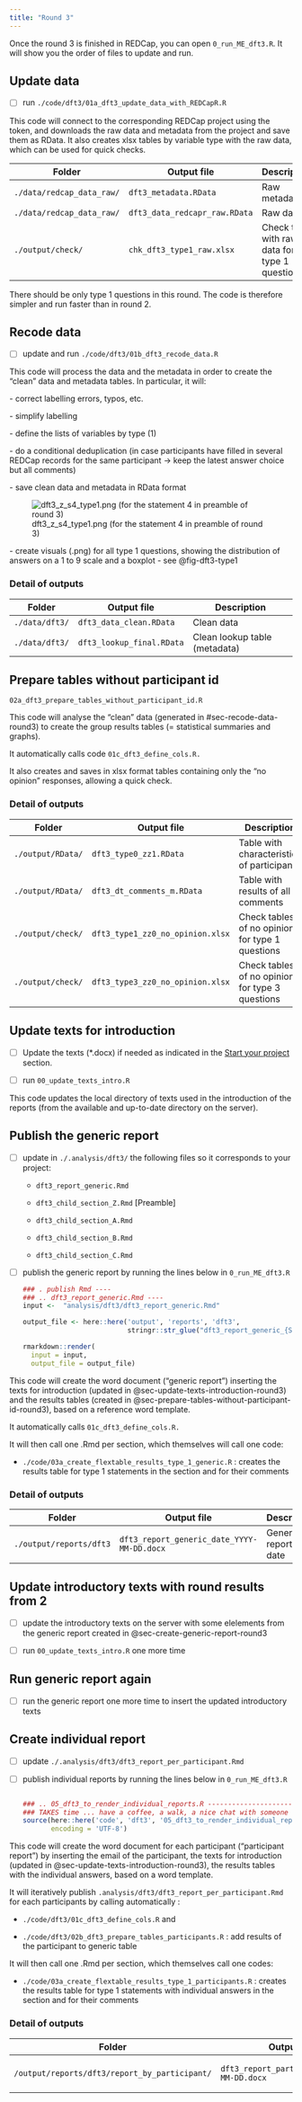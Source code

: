 ```yaml
---
title: "Round 3"
---
```


Once the round 3 is finished in REDCap, you can open `0_run_ME_dft3.R`. It will show you the order of files to update and run.

## Update data {#sec-update-data-round3}

-   [ ] run `./code/dft3/01a_dft3_update_data_with_REDCapR.R`

This code will connect to the corresponding REDCap project using the token, and downloads the raw data and metadata from the project and save them as RData. It also creates xlsx tables by variable type with the raw data, which can be used for quick checks.

| Folder                    | Output file                   | Description                                    |
|-------------------|---------------------|--------------------------------|
| `./data/redcap_data_raw/` | `dft3_metadata.RData`         | Raw metadata                                   |
| `./data/redcap_data_raw/` | `dft3_data_redcapr_raw.RData` | Raw data                                       |
| `./output/check/`         | `chk_dft3_type1_raw.xlsx`     | Check table with raw data for type 1 questions |

::: {.callout-note appearance="minimal"}
There should be only type 1 questions in this round. The code is therefore simpler and run faster than in round 2.
:::

## Recode data {#sec-recode-data-round3}

-   [ ] update and run `./code/dft3/01b_dft3_recode_data.R`

This code will process the data and the metadata in order to create the "clean" data and metadata tables. In particular, it will:

\- correct labelling errors, typos, etc.

\- simplify labelling

\- define the lists of variables by type (1)

\- do a conditional deduplication (in case participants have filled in several REDCap records for the same participant -\> keep the latest answer choice but all comments)

\- save clean data and metadata in RData format

::: column-margin
![dft3_z\_s4_type1.png (for the statement 4 in preamble of round 3)](_img/dft3_z_s4_type1.png){#fig-dft3-type1 fig-align="center"}
:::

\- create visuals (.png) for all type 1 questions, showing the distribution of answers on a 1 to 9 scale and a boxplot - see @fig-dft3-type1

### Detail of outputs

| Folder         | Output file               | Description                   |
|----------------|---------------------------|-------------------------------|
| `./data/dft3/` | `dft3_data_clean.RData`   | Clean data                    |
| `./data/dft3/` | `dft3_lookup_final.RData` | Clean lookup table (metadata) |

## Prepare tables without participant id {#sec-prepare-tables-without-participant-id-round3}

`02a_dft3_prepare_tables_without_participant_id.R`

This code will analyse the "clean" data (generated in #sec-recode-data-round3) to create the group results tables (= statistical summaries and graphs).

It automatically calls code `01c_dft3_define_cols.R.`

It also creates and saves in xlsx format tables containing only the "no opinion" responses, allowing a quick check.

### Detail of outputs

| Folder            | Output file                      | Description                                     |
|-----------------|-----------------------|---------------------------------|
| `./output/RData/` | `dft3_type0_zz1.RData`           | Table with characteristics of participants      |
| `./output/RData/` | `dft3_dt_comments_m.RData`       | Table with results of all comments              |
| `./output/check/` | `dft3_type1_zz0_no_opinion.xlsx` | Check tables of no opinion for type 1 questions |
| `./output/check/` | `dft3_type3_zz0_no_opinion.xlsx` | Check tables of no opinion for type 3 questions |

## Update texts for introduction {#sec-update-texts-introduction-round3}

-   [ ] Update the texts (\*.docx) if needed as indicated in the [Start your project](#sec-update-texts-introduction) section.

-   [ ] run `00_update_texts_intro.R`

This code updates the local directory of texts used in the introduction of the reports (from the available and up-to-date directory on the server).

## Publish the generic report {#sec-create-generic-report-round3}

-   [ ] update in `./.analysis/dft3/` the following files so it corresponds to your project:

    -   `dft3_report_generic.Rmd`

    -   `dft3_child_section_Z.Rmd` \[Preamble\]

    -   `dft3_child_section_A.Rmd`

    -   `dft3_child_section_B.Rmd`

    -   `dft3_child_section_C.Rmd`

-   [ ] publish the generic report by running the lines below in `0_run_ME_dft3.R`

    ``` r
    ### . publish Rmd ----
    ### .. dft3_report_generic.Rmd ----
    input <-  "analysis/dft3/dft3_report_generic.Rmd"

    output_file <- here::here('output', 'reports', 'dft3',
                              stringr::str_glue("dft3_report_generic_{Sys.Date()}.docx"))

    rmarkdown::render(
      input = input,
      output_file = output_file)
    ```

This code will create the word document ("generic report") inserting the texts for introduction (updated in @sec-update-texts-introduction-round3) and the results tables (created in @sec-prepare-tables-without-participant-id-round3), based on a reference word template.

It automatically calls `01c_dft3_define_cols.R.`

It will then call one .Rmd per section, which themselves will call one code:

-   `./code/03a_create_flextable_results_type_1_generic.R` : creates the results table for type 1 statements in the section and for their comments

### Detail of outputs

| Folder                  | Output file                                | Description              |
|-------------------|---------------------------------|--------------------|
| `./output/reports/dft3` | `dft3_report_generic_date_YYYY-MM-DD.docx` | Generic report with date |

## Update introductory texts with round results from 2

-   [ ] update the introductory texts on the server with some elelements from the generic report created in @sec-create-generic-report-round3

-   [ ] run `00_update_texts_intro.R` one more time

## Run generic report again

-   [ ] run the generic report one more time to insert the updated introductory texts

## Create individual report {#sec-create-individual-report-round3}

-   [ ] update `./.analysis/dft3/dft3_report_per_participant.Rmd`

-   [ ] publish individual reports by running the lines below in `0_run_ME_dft3.R`

    ``` r

    ### .. 05_dft3_to_render_individual_reports.R ------------------------------
    ### TAKES time ... have a coffee, a walk, a nice chat with someone ...
    source(here::here('code', 'dft3', '05_dft3_to_render_individual_reports.R'),
           encoding = 'UTF-8')
    ```

This code will create the word document for each participant ("participant report") by inserting the email of the participant, the texts for introduction (updated in @sec-update-texts-introduction-round3), the results tables with the individual answers, based on a word template.

It will iteratively publish `.analysis/dft3/dft3_report_per_participant.Rmd` for each participants by calling automatically :

-   `./code/dft3/01c_dft3_define_cols.R` and

-   `./code/dft3/02b_dft3_prepare_tables_participants.R` : add results of the participant to generic table

It will then call one .Rmd per section, which themselves call one codes:

-   `./code/03a_create_flextable_results_type_1_participants.R` : creates the results table for type 1 statements with individual answers in the section and for their comments

### Detail of outputs

| Folder                                        | Output file                                 | Description                  |
|----------------------------|--------------------------|------------------|
| `/output/reports/dft3/report_by_participant/` | `dft3_report_participant_X_YYYY-MM-DD.docx` | Participant report with date |
